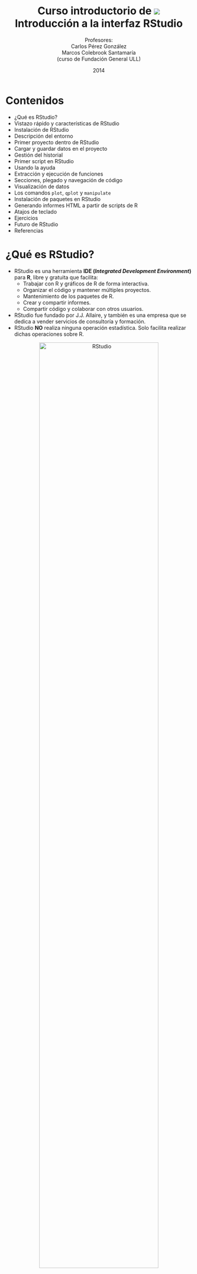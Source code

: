 % Curso introductorio de ![](figure/Rlogo.jpg) </br> Introducción a la interfaz RStudio
% Profesores: </br> Carlos Pérez González </br> Marcos Colebrook Santamaría </br> (curso de Fundación General ULL) 
% 2014


# Contenidos
* ¿Qué es RStudio?
* Vistazo rápido y características de RStudio
* Instalación de RStudio
* Descripción del entorno
* Primer proyecto dentro de RStudio
* Cargar y guardar datos en el proyecto
* Gestión del historial
* Primer script en RStudio
* Usando la ayuda
* Extracción y ejecución de funciones
* Secciones, plegado y navegación de código
* Visualización de datos
* Los comandos `plot`, `qplot` y `manipulate`
* Instalación de paquetes en RStudio
* Generando informes HTML a partir de scripts de R
* Atajos de teclado
* Ejercicios
* Futuro de RStudio
* Referencias


# ¿Qué es RStudio?
* RStudio es una herramienta __IDE (_Integrated Development Environment_)__ para __R__, libre y gratuita que facilita:
    * Trabajar con R y gráficos de R de forma interactiva.
    * Organizar el código y mantener múltiples proyectos.
    * Mantenimiento de los paquetes de R.
    * Crear y compartir informes.
    * Compartir código y colaborar con otros usuarios.
* RStudio fue fundado por J.J. Allaire, y también es una empresa que se dedica a vender servicios de consultoría y formación.
* RStudio __NO__ realiza ninguna operación estadística. Solo facilita realizar dichas operaciones sobre R.

<center>
<img src="figure/RStudio_preview.png" width="80%" alt="RStudio"/> 
</center>


# Características de RStudio

* Integración de la consola de R: se pueden teclear comandos de R directamente en la consola de RStudio.
* Ejecución de código: permite ejecutar código directamente del fichero de script.
* Resaltado de la sintaxis: realiza una coloración automática de los instrucciones y de las funciones.
* Ayuda con los paréntesis, corchetes y comillas: autocompleta estos símbolos al abrirlos.
* Completado de comandos: completa los comandos mientras se escriben usando la tecla `Tab`.
* Atajos de teclado.
* Navegador de objetos: se pueden inspeccionar todos los objetos de la sesión R.
* Gestión del historial de comandos: para poder usarlos de nuevo.
* Navegación del código: permite saltar entre funciones dentro del código.
* Importación y visualización de datos: en formato de tabla.
* Integración de gráficos: manipulación, zoom y exportación.
* Gestión de proyectos: se puede cambiar de un proyecto a otro fácilmente.
* Control de versiones: se integra bien con `git` y `svn`.
* Generación de documentos: del tipo PDF, HTML y otros más avanzados con un solo click.


# Instalación de RStudio
* Antes de instalar RStudio, necesitas instalar __R__. Se puede obtener desde:
    * [cran.r-project.org](http://cran.r-project.org)
* Una vez instalado R, se puede instalar RStudio en tu ordenador (versión __Desktop__) dependiendo del sistema operativo:
    * [www.rstudio.com/ide/download/desktop](http://www.rstudio.com/ide/download/desktop)
* Solo en Linux, también se puede instalar __RStudio Server__, el cual permite acceder al entorno desde un navegador web:
    * [www.rstudio.com/ide/server](http://www.rstudio.com/ide/server)


# Descripción del entorno
* Editor de código fuente (scripts) y visor de datos: permite editar código fuente R y ver los datos del tipo data.frame.
* Espacio de trabajo e historial: muestra los objetos (datos/variables) usados en la sesión actual y el historial de comandos.
* Consola R: permite trabajar con R directamente.
* Ficheros, visualizaciones, ayuda y paquetes: permite navegar por los ficheros y carpetas, mostrar los gráficos y visualizaciones, usar la ayuda, e instalar paquetes o cargar paquetes ya instalados.
* Todos los paneles permiten ser minimizados o maximizados, como ventanas normales de Windows.

<center>
<img src="figure/RStudio_panels.png" width="80%" alt="Paneles de RStudio"/>
</center>


# Primer proyecto dentro de RStudio
* Para crear un proyecto, vamos a la esquina derecha de la barra de herramientas:

<center>
<img src="figure/New_Project_toolbar.png" alt="Proyecto de RStudio"/> 
</center>

* También podemos hacer lo mismo desde __File > New Project...__
* Le vamos a poner el nombre __proyectoR__.

<center>
<img src="figure/Create_Project_From.png" width="40%" alt="Crear nuevo proyecto"/>
<img src="figure/Empty_Project.png" width="40%" alt="Proyecto vacío"/>
<img src="figure/Create_New_Project.png" width="40%" alt="Nombre del nuevo proyecto"/>
<img src="figure/proyectoR.png" width="80%" alt="proyectoR"/>
</center>


# Directorios del proyecto
* Normalmente, para proyectos simples, podemos poner todos los ficheros (scripts de R, datos, docs, informes, etc) en la misma carpeta del proyecto.
* Sin embargo, es una buena práctica, crear los siguientes directorios en cada proyecto:
    * `R`: contendrá los scripts de R que se vayan desarrollando.
    * `data`: almacenará los datos necesarios para realizar los análisis.
    * `doc`: contendrá toda la documentación necesario para los análisis.
    * `informes`: carpeta que guardará los informes generados por los análisis.
* En principio, solo vamos a crear las carpetas `R` y `data`.

* Vamos al panel de ficheros:

<center>
<img src="figure/New_Folder.png" alt="Nueva carpeta"/>
</center>

* Hacemos clic en __New Folder__, y le damos el nombre `R`.
* Haremos lo mismo para crear la carpeta `data`.
* Por tanto, la carpeta del proyecto quedaría como:

<center>
<img src="figure/proyectoR_folder.png" alt="Carpeta proyectoR"/>
</center>


# Cargar datos en el proyecto
* Vamos a cargar unos datos para poder empezar a trabajar:

<center>
<img src="figure/Import_DataSet.png" alt="Importar datos"/>
</center>

* Aquí podemos elegir:
    * Cargar los datos desde un fichero de texto (__From Text File…__).
    * O desde una URL de una web (__From Web URL…__).

* Desde esta URL podemos descargar el fichero ```ddt.txt```, o usarla directamente:
    * [http://mcolebrook.github.io/CursoRStudio/data/ddt.csv](http://mcolebrook.github.io/CursoRStudio/data/ddt.csv)

<!---
[http://dl.dropboxusercontent.com/u/27980918/RStudio/ddt.txt](http://dl.dropboxusercontent.com/u/27980918/RStudio/ddt.txt)
--> 


# El fichero `ddt.txt`
* En este archivo se recogen las siguientes variables sobre una muestra de n=144 peces:
    * `group`: Grupo de observaciones (mediciones en dos temporadas).
    * `location`: Lugar de medición.
    * `species_name`: Nombre de la especie del pez.
    * `species`: Código de especie (de 1 a 3).
    * `length`: Longitud del pez.
    * `weight`: Peso del pez.
    * `distance`: Distancia del lugar a la desembocadura del río.
    * `DDT_conc`: Concentración de DDT (% de peso) medida.

<center>
<img src="figure/Import_DataSet_ddt.png" width="80%" alt="Importar datos"/>
</center>

* El fichero procede de datos sobre concentración de DDT en peces de río.
* RStudio deduce casi todas las opciones de importación:
    * __Heading__: si trae el nombre de la variable.
    * __Separator__: tipo de separador entre datos.
    * __Decimal__: símbolo para el punto decimal.
    * __Quote__: símbolo para los comentarios.
* Al final, los datos se cargan en un `data.frame` de R con el mismo nombre que el fichero de datos (`ddt`).


# Datos cargados en RStudio

<center>
<img src="figure/ddt_data_frame.png" width="80%" alt="Importar datos"/>
</center>

* Los datos cargados se muestran en el panel superior izquierdo, y en el panel de espacio de trabajo (o entorno).
* Vamos a guardar estos datos en un fichero CSV (_comma separated values_) en el directorio `data` de nuestro proyecto.
* Para ello, empezaremos a usar la consola de R, y las funciones incorporadas de completado de comandos y de nombres de carpetas/ficheros.


# Guardar datos en formato CSV
* Tecleamos el comando `write` en la consola R, y pulsamos la tecla de tabulación `Tab`:

<center>
<img src="figure/write_csv.png" alt="Guardar en CSV (datos)"/>
</center>

* La característica de RStudio que hemos usado se denomina __completado de comandos__.
* De las opciones que nos ofrece, seleccionamos `write.csv`, y seguimos escribiendo un paréntesis `(`, que RStudio completará con otro párentesis `)`.

* Continuamos escribiendo el comando, indicando en el primer parámetro el objeto `ddt`, y en el segundo parámetro, el nombre del fichero a guardar en el directorio `data`:

<center>
<img src="figure/write_csv_data.png" alt="Guardar en CSV (fichero)"/>
</center>

* La función que hemos usado ahora se denomina __completado de carpetas/ficheros__.
* Como nombre del fichero, seleccionamos la carpeta `data`, y ponemos el nombre `ddt.csv`.
* Terminamos de escribir el comando con el último parámetro, para indicar que no queremos que guarde el nombre (número) de cada fila:

```r
write.csv(ddt, "data/ddt.csv", row.names=FALSE)
```

* Podemos ver el fichero creado en el directorio `data`, y haciendo clic sobre él, nos mostrará el contenido:

<center>
<img src="figure/ddt_csv.png" alt="Data frame ddt"/>
</center>


# Historial de RStudio
* Hay tres formas para re-usar los comandos ya tecleados en RStudio:
    * Pulsando las teclas de fecla arriba o abajo.
    * Pulsando __Ctrl+&#x25B2;__.

<center>
<img src="figure/History_Ctrl+Up.png" alt="Historial con Ctrl+Up"/>
</center>

* Explorando la pestaña __History__ en el panel derecho superior:

<center>
<img src="figure/History.png" alt="Historial"/>
</center>

* Se puede seleccionar un comando o varios (usando la tecla `Shift`=`Mayúsc`), y ejecutar pulsando `Enter`.
* Asimismo, se pueden salvar a un fichero llamado `.Rhistory`, en la carpeta del proyecto.
* También se pueden pasar a la consola con el comando __To Console__ para ser ejecutados, o a un script directamente con el botón __To Source__.
* Por último, se pueden eliminar con la tecla `Supr` (`Del`) o con el botón correspondiente, o borrar completamente todo el historial con el botón de la escoba.


# Primer script R en RStudio
* Una vez cargados los datos, vamos a escribir el primer script en lenguaje R para hacer un primer análisis.
* Hacemos click en el icono __+__ verde del editor de scripts (izquierdo superior), y elegimos __R Script__.

<center>
<img src="figure/New_R_script.png" alt="Nuevo script de R"/>
</center>
<center>
<img src="figure/Untitled1.png" alt="Untitled1"/>
</center>

* Las acciones más interesantes sobre un script de R son:
    * __Disco__: salvar el fichero.
    * __Lupa__: buscar y reemplazar.
    * __Varita mágica__: herramientas útiles (algunas las veremos luego).
    * __Run__: ejecuta el código seleccionado (__Ctrl+Enter__).
    * __Re-Run__: ejecuta el último código que seleccionamos.
    * __Cuaderno__: compila el script R a un fichero HTML (lo veremos luego). 

* Las opciones del tipo __Source__ sirven para cargar el código fuente al espacio de trabajo de R (lo veremos luego).
* Vamos a introducir los primeros comandos R en el script:

```r
# estructura de los datos
str(ddt)

# resumen de los datos
summary(ddt)
```

* Guardamos este script pulsando el botón del disco (arriba), o en el menú __File > Save__, con el nombre `funciones.R` en el directorio `R` de nuestro proyecto.

<center>
<img src="figure/funciones_R.png" alt="funcionesR"/>
</center>

* Una vez guardado, podemos ejecutar el script de varias formas:
    * Sobre la línea en la que estamos, pulsamos el botón __Run__ o __Ctrl+Enter__.
    * O seleccionamos todo el script, y hacemos lo mismo que en el punto anterior.

<center>
<img src="figure/Run_funciones_R.png" alt="Ejecutar funcionesR"/>
</center>


# Usando la ayuda
* Ahora es buen momento para empezar a usar la ayuda para, por ejemplo, el comando `summary`:

<center>
<img src="figure/Help_summary.png" alt="Ayuda de summary"/>
</center>


# Extracción de funciones
* Una de las características más interesantes de RStudio es la posibilidad de crear funciones a partir de trozos de código.
* Por ejemplo, vamos a crear una función llamada `Resumen`, que recibe un parámetro `datos`, y ejecuta los dos comandos que acabamos de escribir.
* Para ello, cambiamos `ddt` por `datos` en ambos comandos.
* Seleccionamos las líneas del código.
* Pulsamos sobre la “varita mágica” en la opción __Extract Function__, y le damos el nombre `Resumen`.

<center>
<img src="figure/Extract_Function.png" alt="Extraer función"/>
</center>

* Añadimos finalmente un comentario para describir el objetivo de la función.
* Por último, salvamos el script.

<center>
<img src="figure/function_Resumen.png" alt="Function Resumen"/>
</center>


# Ejecutando funciones propias
* Si tecleamos la siguiente línea en la consola de R, nos dará un error:

```r
Resumen(ddt)
```

* Esto sucede porque la función Resumen no ha sido cargada (_sourced_) al entorno o espacio de trabajo de nuestro proyecto.
* Para poder usar la función `Resumen(datos)` tenemos que hacer lo siguiente:

<center>
<img src="figure/Source_Resumen.png" alt="Source Resumen"/>
</center>

* Si hubiéramos elegido la opción __Source with Echo__, obtendríamos el mismo resultado además de mostrar todo el código cargado.
* Las funciones cargadas aparecen, al igual que los datos, en el panel derecho superior de __Environment__, en la sección de __Functions__.
* Ya podemos usar nuestra nueva función `Resumen` pasándole como parámetro los datos de `ddt`:

<center>
<img src="figure/Console_Resumen.png" alt="Consola Resumen"/>
</center>

* Si vamos a estar cambiando la función continuamente, podemos activar la opción __Source on Save__ para que la cargue al entorno automáticamente después de salvar el script.


# Secciones del código
* Otra característica interesante de RStudio (y no de R) es la posibilidad de estructurar el código en secciones.
* Las secciones se pueden crear desde el menú __Code > Insert Section__, o simplemente poniendo un comentario (`#`) con un nombre de sección y acabado en 4 guiones (`----`):

```
# <NombreDeLaSección> ----
```

* Podemos aprovechar el comentario de la función Resumen para hacer nuestra primera sección:

<center>
<img src="figure/Section_Resumen.png" alt="Sección Resumen"/>
</center>

* Fíjense que dicha sección aparece en la parte inferior del editor como __navegación del código__, que luego veremos.


# Plegado de código/secciones
* Otra característica muy útil de RStudio es el plegado de las secciones o de partes del código que estén rodeadas por llaves `{}`.
* Al plegarse aparecerá un pequeño triángulo que permite colapsar o expandir el bloque de código.

<center>
<img src="figure/Folded_Resumen.png" alt="Código plegado de Resumen"/>
</center>


# Navegación de código
* La navegación de código en RStudio es una utilidad que permite editar el código de forma más rápida.
* Se puede acceder a una línea concreta pulsando __Alt+Shift+G__, o en el menú __Edit > Go to Line…__
* Con la opción __Code > Jump To…__ (__Alt+Shift+J__) se puede saltar directamente a funciones o secciones del código.

<center>
<img src="figure/Jump_To.png" alt="Navegación código Jump To"/>
</center>

* Otra opción muy útil es la de ir a un fichero/función determinado usando __Code > Go To File/Function__ (__Ctrl+.__). RStudio mostrará todos los ficheros o funciones dentro del directorio de trabajo que empiecen con los caracteres tecleados.

<center>
<img src="figure/Go_To_File_Function.png" alt="Navegación código Go To File/Function"/>
</center>


# Visualización de datos
* La visualización (o dibujado de gráficos) es una parte esencial del análisis de datos.
RStudio tiene un panel específico para la visualización de datos (__Plots__) abajo a la derecha.
* Para ilustrar el manejo de las instrucciones de visualización, vamos a usar escribir el siguiente código dentro de nuestro script de R debajo de la función `Resumen`:

```r
# cargamos los datos del fichero
ddt  <- read.csv("data/ddt.csv")

# pesos de la especie “catfish”
catfish.weight  <- ddt$weight[ddt$species_name == "catfish"]

# histograma del peso de los “catfish”
hist(catfish.weight)
```

* Al teclear `ddt$` podemos pulsar la tecla `Tab` para que nos muestre la lista de variables de ddt. Esto se denomina __completado de objetos__. 


# Opciones de la pestaña __Plot__
* Con la opción __Zoom__ se abre una nueva ventana con una versión más grande del gráfico.
* El botón __Export__ nos permite guardar el gráfico como una imagen en varios formatos (PNG, JPEG, TIFF, etc) o como un fichero PDF.
* También podemos copiar el gráfico actual al portapapeles del sistema.
* En caso de haber generado varios gráficos, las flechas permiten avanzar o retroceder en la visualización de dichos gráficos.

<center>
<img src="figure/Save_Plot_as_Image.png" width="50%" alt="Save Plot as Image"/>
</center>


# El comando `plot`
* Una vez vista la forma de trabajar con gráficos dentro de RStudio vamos a ver opciones más avanzadas de los mismos.
* Uno de los comandos más útiles para dibujar gráficos en R es `plot`.
* La librería que contiene el comando `plot` es `graphics`, la cual suele estar cargada por defecto. En caso de no estarlo, habria que ejecutar el siguiente comando:

```r
# librería necesaria para "plot"
library(graphics)
```

* El gráfico más simple es dibujar simplemente los pesos de la especie `catfish`:

```r
# gráfico de los pesos de todos los catfish
plot(catfish.weight)
```

* En primer lugar, vamos a añadir color, unas nuevas etiquetas en los ejes (`xlab`, `ylab`) y el título principal (`main`), además de una línea en el eje Y que indica la media de los valores.

```r
plot(catfish.weight, col="blue", xlab="Longitud", ylab="Peso", main="Pesos de los catfish")

# línea horizontal que marca la media de los pesos
abline(mean(catfish.weight), 0, col="red", lwd=2)
```

* Ahora, podemos dibujar un gráfico que muestre la longitud (`length`) frente al peso (`weight`) de la especie `catfish`.

```r
# longitudes de la especie "catfish"
catfish.length  <- ddt$length[ddt$species_name == "catfish"]

# gráfico de comparación de la longitud vs. peso de los "catfish"
plot(x=catfish.length, y=catfish.weight, col="blue", xlab="Longitud", ylab="Peso", 
     main="Longitud vs. Peso de los catfish")
```


# Instalación de paquetes en RStudio
* Antes de ver el comando `qplot`, tenemos que aprender como instalar nuevos paquetes de R.
* Una de las pestañas más interesantes en el lado derecho es __Packages__ (paquetes):

<center>
<img src="figure/Packages.png" alt="Packages"/>
</center>

* __Check for Updates__: permite actualizar los paquetes a sus últimas versiones.
* __Install Packages__: permite instalar paquetes desde __CRAN__ (repositorio).

<center>
<img src="figure/Install_Packages.png" alt="Instalación de paquetes"/>
</center>

* Se puede conseguir el mismo efecto con el siguiente comando:

```r
install.packages("<Nombre_de_la_librería>")
```


# La función `qplot`
* El comando `qplot`es una versión "_quick_" del comando `plot`, y permite crear gráficos complejos y avanzados de forma simple y rápida.
* Este comando está en la librería `ggplot2`. Para usar dicha libreria podemos ejecutar el siguiente comando:

```r
library(ggplot2)
```
* En caso de que no esté instalada, habria que seguir los pasos descritos en la diapositiva de [Instalación de paquetes en RStudio](RStudio.html#(24)).

* Por ejemplo, podemos hacer un gráfico rápido que permite visualizar la longitud (`length`) frente al peso (`weight`) del conjunto de datos `ddt`. 

```r
# longitud vs. peso de todos los peces
qplot(length, weight, data=ddt, col=species_name)
```

* Incluso podemos añadir una línea de tendencia (con un margen de error) a cada especie, simplemente añadiendo (sumando) la función `geom_smooth()`:

```r
qplot(length, weight, data=ddt, col=species_name) + geom_smooth()
```

* Podemos usar las opciones que ya conocemos del comando `plot` para personalizar este gráfico:

```r
qplot(length, weight, data=ddt, col=species_name, xlab="Longitud", ylab="Peso",
      main="Relación longitud/peso") + geom_smooth()
```

* Finalmente, podemos usar `qplot` para generar también un histograma de los pesos de las tres especies juntas de forma automática:

```r
# histograma usando "qplot"
qplot(weight, data=ddt, fill=species_name)
```


# El comando `manipulate`
* RStudio permite controlar de forma dinámica los gráficos generados con R.
* El comando que permite la interactividad entre el usuario y los gráficos generados.
* Las opciones de controles que permite `manipulate`:
    * `slider`: control para un rango (min, max) numérico.
    * `picker`: control sobre un conjunto de opciones fijas.
    * `checkbox`: control de casilla de verificación.
    * `button`: control de botón.
* Vamos a ver un pequeño ejemplo:

```r
# control de selección para elegir la especie de pez
library(manipulate)
manipulate(
  hist(ddt$weight[ddt$species_name == fish], xlab="Peso", ylab="Frecuencia", 
       main=paste("Histograma del peso de los", fish)),
  fish = picker("bass", "buffalo", "catfish")
  )
```
<center>
<img src="figure/manipulate.png" alt="Ejemplo de manipulate"/>
</center>


# Generando informes HTML a partir de scripts de R
* RStudio posee una opción que permite compilar un fichero script de R en HTML directamente (__Compile Notebook__).
* Dicha opción se encuentra, en cualquier script de R, al final de la barra de herramientas del panel de edición, con forma de cuaderno, o en la opción del menú __File > Compile Notebook...__
* Al pulsar el icono, nos aparece la siguiente ventana:

<center>
<img src="figure/Compile_Notebook_from_R_script.png" alt="Generando HTML desde el script de R"/>
</center>

* Pulsamos el boton __Compile__ y obtenemos la vista previa del fichero HTML generado:

<center>
<img src="figure/Preview_HTML.png" alt="Vista previa del informe HTML"/>
</center>


# Atajos de teclado
* Como se ha visto a lo largo de este curso sobre RStudio, existen múltiples formas de realizar la misma acción dentro del entorno, a saber, desde los botones, el menú o los atajos de teclado.
* En cada apartado, se han ido comentado algunos atajos de teclado que pueden resultar interesantes.
* La tabla que contiene todos los atajos se puede obtener en el menú [__Help > Keyboard Shortcuts__](file:///C:/Program%20Files/RStudio/www/docs/keyboard.html).

<center>
<img src="figure/Keyboard_Shortcuts.png" width="80%" alt="Atajos de teclado"/>
</center>


# Ejercicios
1. Hacer una función en R que muestre los histogramas de frecuencias de los pesos de las tres especies (`catfish`, `buffalo` y `bass`) en uno solo usando el comando `hist`. (__Pista__: empezar por la especie `catfish` y usar `add=TRUE`).

```r
catfish.weight <- ddt$weight[ddt$species_name == "catfish"]
buffalo.weight <- ddt$weight[ddt$species_name == "buffalo"]
bass.weight <- ddt$weight[ddt$species_name == "bass"]
hist(catfish.weight, col="cyan", main="Histogramas", xlab="Pesos", ylab="Frecuencias")
hist(buffalo.weight, col="green", add=TRUE)
hist(bass.weight, col="red", add=TRUE)
legend("topright", levels(ddt$species_name), fill=c("cyan","green","red"))
```

2. Hacer una función que use el comando `manipulate` sobre el comando `qplot`para que el usuario elija la especie sobre la cual quiere comparar la longitud (`length`) contra el peso (`weight`), y si quiere el 

<center>
<img src="figure/Ejercicio_2.png" alt="Ejercicio "/>
</center>

```r
manipulate(
  qplot(ddt$length[ddt$species_name == fish], ddt$weight[ddt$species_name == fish], 
        xlab="Longitud", ylab="Peso", 
        main=paste("Longitud vs. Peso de los", fish)),
  fish = picker("bass", "buffalo", "catfish")
  )
```


# Futuro de RStudio
* [Shiny by RStudio](http://shiny.rstudio.com/): _A web application framework for R_.

<center>
<img src="figure/Shiny.png" width="100%" alt="Shiny"/>
</center>


# Referencias
* [RStudio Support](https://support.rstudio.com/hc/en-us/categories/200035113-Documentation): web de soporte de RStudio.
* [RStudio Training](http://www.rstudio.com/training): página de formación de RStudio.
* [Google's R Style Guide](http://google-styleguide.googlecode.com/svn/trunk/Rguide.xml): guía de estilo de programación en R según Google.


<!---
Comentario 
-->
